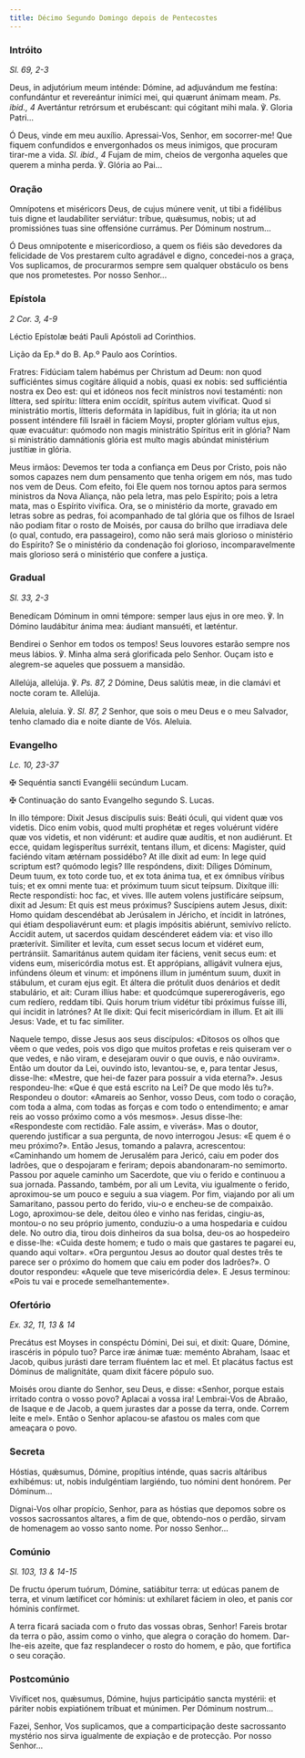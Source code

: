 ```yaml
---
title: Décimo Segundo Domingo depois de Pentecostes
---
```


### Intróito

<em>Sl. 69, 2-3</em>

<div class="side-by-side not-content">

Deus, in adjutórium meum inténde: Dómine, ad adjuvándum me festína: confundántur et revereántur inimíci mei, qui quærunt ánimam meam. <em>Ps. ibid., 4</em> Avertántur retrórsum et erubéscant: qui cógitant mihi mala. ℣. Gloria Patri...

Ó Deus, vinde em meu auxílio. Apressai-Vos, Senhor, em socorrer-me! Que fiquem confundidos e envergonhados os meus inimigos, que procuram tirar-me a vida. <em>Sl. ibid., 4</em> Fujam de mim, cheios de vergonha aqueles que querem a minha perda. ℣. Glória ao Pai...

</div>

### Oração

<div class="side-by-side not-content">

Omnípotens et miséricors Deus, de cujus múnere venit, ut tibi a fidélibus tuis digne et laudabíliter serviátur: tríbue, quǽsumus, nobis; ut ad promissiónes tuas sine offensióne currámus. Per Dóminum nostrum...

Ó Deus omnipotente e misericordioso, a quem os fiéis são devedores da felicidade de Vos prestarem culto agradável e digno, concedei-nos a graça, Vos suplicamos, de procurarmos sempre sem qualquer obstáculo os bens que nos prometestes. Por nosso Senhor...

</div>

### Epístola

<em>2 Cor. 3, 4-9</em>

<div class="side-by-side not-content">

Léctio Epístolæ beáti Pauli Apóstoli ad Corinthios.

Lição da Ep.ª do B. Ap.º Paulo aos Coríntios.

Fratres: Fidúciam talem habémus per Christum ad Deum: non quod sufficiéntes simus cogitáre áliquid a nobis, quasi ex nobis: sed sufficiéntia nostra ex Deo est: qui et idóneos nos fecit minístros novi testaménti: non líttera, sed spíritu: líttera enim occídit, spíritus autem vivíficat. Quod si ministrátio mortis, lítteris deformáta in lapídibus, fuit in glória; ita ut non possent inténdere fili Israël in fáciem Moysi, propter glóriam vultus ejus, quæ evacuátur: quómodo non magis ministrátio Spíritus erit in glória? Nam si ministrátio damnátionis glória est multo magis abúndat ministérium justítiæ in glória.

Meus irmãos: Devemos ter toda a confiança em Deus por Cristo, pois não somos capazes nem dum pensamento que tenha origem em nós, mas tudo nos vem de Deus. Com efeito, foi Ele quem nos tornou aptos para sermos ministros da Nova Aliança, não pela letra, mas pelo Espírito; pois a letra mata, mas o Espírito vivifica. Ora, se o ministério da morte, gravado em letras sobre as pedras, foi acompanhado de tal glória que os filhos de Israel não podiam fitar o rosto de Moisés, por causa do brilho que irradiava dele (o qual, contudo, era passageiro), como não será mais glorioso o ministério do Espírito? Se o ministério da condenação foi glorioso, incomparavelmente mais glorioso será o ministério que confere a justiça.

</div>

### Gradual

<em>Sl. 33, 2-3</em>

<div class="side-by-side not-content">

Benedícam Dóminum in omni témpore: semper laus ejus in ore meo. ℣. In Dómino laudábitur ánima mea: áudiant mansuéti, et læténtur.

Bendirei o Senhor em todos os tempos! Seus louvores estarão sempre nos meus lábios. ℣. Minha alma será glorificada pelo Senhor. Ouçam isto e alegrem-se aqueles que possuem a mansidão.

Allelúja, allelúja. ℣. <em>Ps. 87, 2</em> Dómine, Deus salútis meæ, in die clamávi et nocte coram te. Allelúja.

Aleluia, aleluia. ℣. <em>Sl. 87, 2</em> Senhor, que sois o meu Deus e o meu Salvador, tenho clamado dia e noite diante de Vós. Aleluia.

</div>

### Evangelho

<em>Lc. 10, 23-37</em>

<div class="side-by-side not-content">

<span class="cross text-red-500">✠</span> Sequéntia sancti Evangélii secúndum Lucam.

<span class="cross text-red-500">✠</span> Continuação do santo Evangelho segundo S. Lucas.

In illo témpore: Dixit Jesus discípulis suis: Beáti óculi, qui vident quæ vos videtis. Dico enim vobis, quod multi prophétæ et reges voluérunt vidére quæ vos videtis, et non vidérunt: et audire quæ audítis, et non audiérunt. Et ecce, quidam legisperítus surréxit, tentans illum, et dicens: Magister, quid faciéndo vitam ætérnam possidébo? At ille dixit ad eum: In lege quid scriptum est? quómodo legis? Ille respóndens, dixit: Díliges Dóminum, Deum tuum, ex toto corde tuo, et ex tota ánima tua, et ex ómnibus víribus tuis; et ex omni mente tua: et próximum tuum sicut teípsum. Dixítque illi: Recte respondísti: hoc fac, et vives. Ille autem volens justificáre seípsum, dixit ad Jesum: Et quis est meus próximus? Suscípiens autem Jesus, dixit: Homo quidam descendébat ab Jerúsalem in Jéricho, et íncidit in latrónes, qui étiam despoliavérunt eum: et plagis impósitis abiérunt, semivívo relícto. Accidit autem, ut sacerdos quidam descénderet eádem via: et viso illo præterívit. Simíliter et levíta, cum esset secus locum et vidéret eum, pertránsiit. Samaritánus autem quidam iter fáciens, venit secus eum: et videns eum, misericórdia motus est. Et apprópians, alligávit vulnera ejus, infúndens óleum et vinum: et impónens illum in juméntum suum, duxit in stábulum, et curam ejus egit. Et áltera die prótulit duos denários et dedit stabulário, et ait: Curam illíus habe: et quodcúmque supererogáveris, ego cum redíero, reddam tibi. Quis horum trium vidétur tibi próximus fuísse illi, qui íncidit in latrónes? At lle dixit: Qui fecit misericórdiam in illum. Et ait illi Jesus: Vade, et tu fac simíliter.

Naquele tempo, disse Jesus aos seus discípulos: «Ditosos os olhos que vêem o que vedes, pois vos digo que muitos profetas e reis quiseram ver o que vedes, e não viram, e desejaram ouvir o que ouvis, e não ouviram». Então um doutor da Lei, ouvindo isto, levantou-se, e, para tentar Jesus, disse-lhe: «Mestre, que hei-de fazer para possuir a vida eterna?». Jesus respondeu-lhe: «Que é que está escrito na Lei? De que modo lês tu?». Respondeu o doutor: «Amareis ao Senhor, vosso Deus, com todo o coração, com toda a alma, com todas as forças e com todo o entendimento; e amar reis ao vosso próximo como a vós mesmos». Jesus disse-lhe: «Respondeste com rectidão. Fale assim, e viverás». Mas o doutor, querendo justificar a sua pergunta, de novo interrogou Jesus: «E quem é o meu próximo?». Então Jesus, tomando a palavra, acrescentou: «Caminhando um homem de Jerusalém para Jericó, caiu em poder dos ladrões, que o despojaram e feriram; depois abandonaram-no semimorto. Passou por aquele caminho um Sacerdote, que viu o ferido e continuou a sua jornada. Passando, também, por ali um Levita, viu igualmente o ferido, aproximou-se um pouco e seguiu a sua viagem. Por fim, viajando por ali um Samaritano, passou perto do ferido, viu-o e encheu-se de compaixão. Logo, aproximou-se dele, deitou óleo e vinho nas feridas, cingiu-as, montou-o no seu próprio jumento, conduziu-o a uma hospedaria e cuidou dele. No outro dia, tirou dois dinheiros da sua bolsa, deu-os ao hospedeiro e disse-lhe: «Cuida deste homem; e tudo o mais que gastares te pagarei eu, quando aqui voltar». «Ora perguntou Jesus ao doutor qual destes três te parece ser o próximo do homem que caiu em poder dos ladrões?». O doutor respondeu: «Aquele que teve misericórdia dele». E Jesus terminou: «Pois tu vai e procede semelhantemente».

</div>

### Ofertório

<em>Ex. 32, 11, 13 & 14</em>

<div class="side-by-side not-content">

Precátus est Moyses in conspéctu Dómini, Dei sui, et dixit: Quare, Dómine, irascéris in pópulo tuo? Parce iræ ánimæ tuæ: meménto Abraham, Isaac et Jacob, quibus jurásti dare terram fluéntem lac et mel. Et placátus factus est Dóminus de malignitáte, quam dixit fácere pópulo suo.

Moisés orou diante do Senhor, seu Deus, e disse: «Senhor, porque estais irritado contra o vosso povo? Aplacai a vossa ira! Lembrai-Vos de Abraão, de Isaque e de Jacob, a quem jurastes dar a posse da terra, onde. Correm leite e mel». Então o Senhor aplacou-se afastou os males com que ameaçara o povo.

</div>

### Secreta

<div class="side-by-side not-content">

Hóstias, quǽsumus, Dómine, propítius inténde, quas sacris altáribus exhibémus: ut, nobis indulgéntiam largiéndo, tuo nómini dent honórem. Per Dóminum...

Dignai-Vos olhar propício, Senhor, para as hóstias que depomos sobre os vossos sacrossantos altares, a fim de que, obtendo-nos o perdão, sirvam de homenagem ao vosso santo nome. Por nosso Senhor...

</div>

### Comúnio

<em>Sl. 103, 13 & 14-15</em>

<div class="side-by-side not-content">

De fructu óperum tuórum, Dómine, satiábitur terra: ut edúcas panem de terra, et vinum lætíficet cor hóminis: ut exhílaret fáciem in oleo, et panis cor hóminis confírmet.

A terra ficará saciada com o fruto das vossas obras, Senhor! Fareis brotar da terra o pão, assim como o vinho, que alegra o coração do homem. Dar-lhe-eis azeite, que faz resplandecer o rosto do homem, e pão, que fortifica o seu coração.

</div>

### Postcomúnio

<div class="side-by-side not-content">

Vivíficet nos, quǽsumus, Dómine, hujus participátio sancta mystérii: et páriter nobis expiatiónem tríbuat et múnimen. Per Dóminum nostrum...

Fazei, Senhor, Vos suplicamos, que a comparticipação deste sacrossanto mystério nos sirva igualmente de expiação e de protecção. Por nosso Senhor...

</div>
